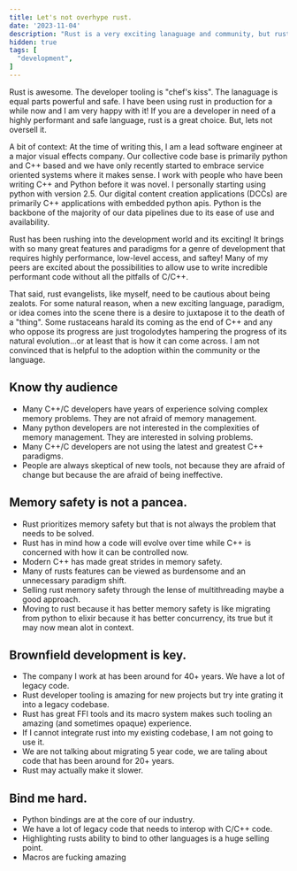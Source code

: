 ```yaml
---
title: Let's not overhype rust.
date: '2023-11-04'
description: "Rust is a very exciting lanaguage and community, but rustaceans should be careful not to overhype it."
hidden: true
tags: [
  "development",
]
---
```


Rust is awesome. The developer tooling is "chef's kiss". The lanaguage is equal parts powerful and safe.
I have been using rust in production for a while now and I am very happy with it! If you are a developer
in need of a highly performant and safe language, rust is a great choice. But, lets not oversell it.

A bit of context: At the time of writing this, I am a lead software engineer at a major visual effects company. 
Our collective code base is primarily python and C++ based and we have only recently started to embrace service oriented 
systems where it makes sense. I work with people who have been writing C++ and Python before it was novel. I personally
starting using python with version 2.5. Our digital content creation applications (DCCs) are primarily C++ 
applications with embedded python apis. Python is the backbone of the majority of our data pipelines due to its
ease of use and availability.

Rust has been rushing into the development world and its exciting! It brings with so many great features and paradigms
for a genre of development that requires highly performance, low-level access, and saftey! Many of my peers are excited
about the possibilities to allow use to write incredible performant code without all the pitfalls of C/C++. 

That said, rust evangelists, like myself, need to be cautious about being zealots. For some natural reason,
when a new exciting language, paradigm, or idea comes into the scene there is a desire to juxtapose it to the 
death of a "thing". Some rustaceans harald its coming as the end of C++ and any who oppose its progress are just
trogolodytes hampering the progress of its natural evolution...or at least that is how it can come across. I am not convinced
that is helpful to the adoption within the community or the language. 

## Know thy audience
- Many C++/C developers have years of experience solving complex memory problems. They are not afraid of memory management.
- Many python developers are not interested in the complexities of memory management. They are interested in solving problems.
- Many C++/C developers are not using the latest and greatest C++ paradigms.
- People are always skeptical of new tools, not because they are afraid of change but because the are afraid of being ineffective.

## Memory safety is not a pancea.
- Rust prioritizes memory safety but that is not always the problem that needs to be solved.
- Rust has in mind how a code will evolve over time while C++ is concerned with how it can be controlled now.
- Modern C++ has made great strides in memory safety.
- Many of rusts features can be viewed as burdensome and an unnecessary paradigm shift.
- Selling rust memory safety through the lense of multithreading maybe a good approach.
- Moving to rust because it has better memory safety is like migrating from python to elixir because it has better concurrency, its true but it may now mean alot in context.

## Brownfield development is key.
- The company I work at has been around for 40+ years. We have a lot of legacy code.
- Rust developer tooling is amazing for new projects but try inte grating it into a legacy codebase.
- Rust has great FFI tools and its macro system makes such tooling an amazing (and sometimes opaque) experience.
- If I cannot integrate rust into my existing codebase, I am not going to use it.
- We are not talking about migrating 5 year code, we are taling about code that has been around for 20+ years.
- Rust may actually make it slower. 

## Bind me hard. 
- Python bindings are at the core of our industry.
- We have a lot of legacy code that needs to interop with C/C++ code.
- Highlighting rusts ability to bind to other languages is a huge selling point.
- Macros are fucking amazing

